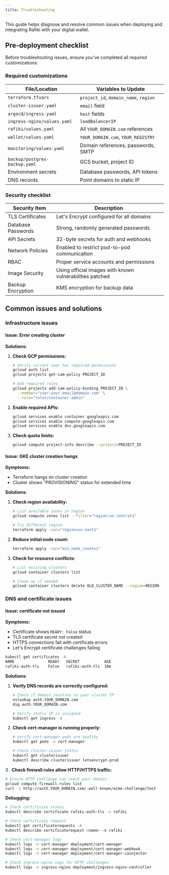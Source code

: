 ```yaml
---
title: Troubleshooting
---
```


This guide helps diagnose and resolve common issues when deploying and integrating Rafiki with your digital wallet.

## Pre-deployment checklist

Before troubleshooting issues, ensure you've completed all required customizations:

### Required customizations

<div class="overflow-table">

| File/Location                 | Variables to Update                   |
| ----------------------------- | ------------------------------------- |
| `terraform.tfvars`            | `project_id`, `domain_name`, `region` |
| `cluster-issuer.yaml`         | `email` field                         |
| `argocd/ingress.yaml`         | `host` fields                         |
| `ingress-nginx/values.yaml`   | `loadBalancerIP`                      |
| `rafiki/values.yaml`          | All `YOUR_DOMAIN.com` references      |
| `wallet/values.yaml`          | `YOUR_DOMAIN.com`, `YOUR_REGISTRY`    |
| `monitoring/values.yaml`      | Domain references, passwords, SMTP    |
| `backup/postgres-backup.yaml` | GCS bucket, project ID                |
| Environment secrets           | Database passwords, API tokens        |
| DNS records                   | Point domains to static IP            |

</div>

### Security checklist

<div class="overflow-table">

| Security Item      | Description                                              |
| ------------------ | -------------------------------------------------------- |
| TLS Certificates   | Let's Encrypt configured for all domains                 |
| Database Passwords | Strong, randomly generated passwords                     |
| API Secrets        | 32-byte secrets for auth and webhooks                    |
| Network Policies   | Enabled to restrict pod-to-pod communication             |
| RBAC               | Proper service accounts and permissions                  |
| Image Security     | Using official images with known vulnerabilities patched |
| Backup Encryption  | KMS encryption for backup data                           |

</div>

## Common issues and solutions

### Infrastructure issues

#### Issue: Error creating cluster

**Solutions:**

1. **Check GCP permissions:**

   ```bash
   # Verify current user has required permissions
   gcloud auth list
   gcloud projects get-iam-policy PROJECT_ID

   # Add required roles
   gcloud projects add-iam-policy-binding PROJECT_ID \
     --member="user:your-email@domain.com" \
     --role="roles/container.admin"
   ```

2. **Enable required APIs:**

   ```bash
   gcloud services enable container.googleapis.com
   gcloud services enable compute.googleapis.com
   gcloud services enable dns.googleapis.com
   ```

3. **Check quota limits:**
   ```bash
   gcloud compute project-info describe --project=PROJECT_ID
   ```

#### Issue: GKE cluster creation hangs

**Symptoms:**

- Terraform hangs on cluster creation
- Cluster shows "PROVISIONING" status for extended time

**Solutions:**

1. **Check region availability:**

   ```bash
   # List available zones in region
   gcloud compute zones list --filter="region:us-central1"

   # Try different region
   terraform apply -var="region=us-east1"
   ```

2. **Reduce initial node count:**

   ```bash
   terraform apply -var="min_node_count=1"
   ```

3. **Check for resource conflicts:**

   ```bash
   # List existing clusters
   gcloud container clusters list

   # Clean up if needed
   gcloud container clusters delete OLD_CLUSTER_NAME --region=REGION
   ```

### DNS and certificate issues

#### Issue: certificate not issued

**Symptoms:**

- Certificate shows `READY: False` status
- TLS certificate secret not created
- HTTPS connections fail with certificate errors
- Let's Encrypt certificate challenges failing

```bash
kubectl get certificates -A
NAME               READY   SECRET           AGE
rafiki-auth-tls    False   rafiki-auth-tls  10m
```

**Solutions:**

1. **Verify DNS records are correctly configured:**

   ```bash
   # Check if domain resolves to your cluster IP
   nslookup auth.YOUR_DOMAIN.com
   dig auth.YOUR_DOMAIN.com

   # Verify static IP is assigned
   kubectl get ingress -A
   ```

2. **Check cert-manager is running properly:**

   ```bash
   # Verify cert-manager pods are healthy
   kubectl get pods -n cert-manager

   # Check cluster-issuer status
   kubectl get clusterissuer
   kubectl describe clusterissuer letsencrypt-prod
   ```

3 . **Check firewall rules allow HTTP/HTTPS traffic:**

```bash
# Ensure HTTP challenge can reach your domain
gcloud compute firewall-rules list
curl -I http://auth.YOUR_DOMAIN.com/.well-known/acme-challenge/test
```

**Debugging:**

```bash
# Check certificate status
kubectl describe certificate rafiki-auth-tls -n rafiki

# Check certificate request
kubectl get certificaterequests -A
kubectl describe certificaterequest <name> -n rafiki

# Check cert-manager logs
kubectl logs -n cert-manager deployment/cert-manager
kubectl logs -n cert-manager deployment/cert-manager-webhook
kubectl logs -n cert-manager deployment/cert-manager-cainjector

# Check ingress-nginx logs for HTTP challenges
kubectl logs -n ingress-nginx deployment/ingress-nginx-controller
```
